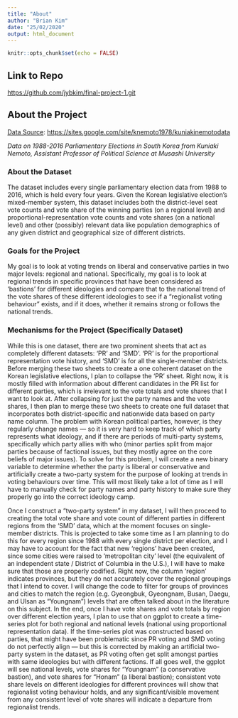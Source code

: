 ```yaml
---
title: "About"
author: "Brian Kim"
date: "25/02/2020"
output: html_document
---
```


```r
knitr::opts_chunk$set(echo = FALSE)
```

## Link to Repo

<https://github.com/jybkim/final-project-1.git>

## About the Project

[Data Source](https://sites.google.com/site/knemoto1978/NA%20Elections%201988-2016.xlsx?attredirects=0): <https://sites.google.com/site/knemoto1978/kuniakinemotodata>

*Data on 1988-2016 Parliamentary Elections in South Korea*
*from Kuniaki Nemoto, Assistant Professor of Political Science at* 
*Musashi University* 


### About the Dataset

The dataset includes every single parliamentary election data from 1988 to 2016, which is held every four years. Given the Korean legislative election's mixed-member system, this dataset includes both the district-level seat vote counts and vote share of the winning parties (on a regional level) and proportional-representation vote counts and vote shares (on a national level) and other (possibly) relevant data like population demographics of any given district and geographical size of different districts.  


### Goals for the Project

My goal is to look at voting trends on liberal and conservative parties in two major levels: regional and national. Specifically, my goal is to look at regional trends in specific provinces that have been considered as 'bastions' for different ideologies and compare that to the national trend of the vote shares of these different ideologies to see if a "regionalist voting behaviour" exists, and if it does, whether it remains strong or follows the national trends. 

### Mechanisms for the Project (Specifically Dataset)

While this is one dataset, there are two prominent sheets that act as completely different datasets: 'PR' and 'SMD'. 'PR' is for the proportional representation vote history, and 'SMD' is for all the single-member districts. Before merging these two sheets to create a one coherent dataset on the Korean legislative elections, I plan to collapse the 'PR' sheet. Right now, it is mostly filled with information about different candidates in the PR list for different parties, which is irrelevant to the vote totals and vote shares that I want to look at. After collapsing for just the party names and the vote shares, I then plan to merge these two sheets to create one full dataset that incorporates both district-specific and nationwide data based on party name column. The problem with Korean political parties, however, is they regularly change names --- so it is very hard to keep track of which party represents what ideology, and if there are periods of multi-party systems, specifically which party allies with who (minor parties split from major parties because of factional issues, but they mostly agree on the core beliefs of major issues). To solve for this problem, I will create a new binary variable to determine whether the party is liberal or conservative and artificially create a two-party system for the purpose of looking at trends in voting behaviours over time. This will most likely take a lot of time as I will have to manually check for party names and party history to make sure they properly go into the correct ideology camp. 


Once I construct a "two-party system" in my dataset, I will then proceed to creating the total vote share and vote count of different parties in different regions from the 'SMD' data, which at the moment focuses on single-member districts. This is projected to take some time as I am planning to do this for every region since 1988 with every single district per election, and I may have to account for the fact that new 'regions' have been created, since some cities were raised to 'metropolitan city' level (the equivalent of an independent state / District of Columbia in the U.S.), I will have to make sure that those are properly codified. Right now, the column 'region' indicates provinces, but they do not accurately cover the regional groupings that I intend to cover. I will change the code to filter for groups of provinces and cities to match the region (e.g. Gyeongbuk, Gyeongnam, Busan, Daegu, and Ulsan as "Youngnam") levels that are often talked about in the literature on this subject. In the end, once I have vote shares and vote totals by region over different election years, I plan to use that on ggplot to create a time-series plot for both regional and national levels (national using proportional representation data). If the time-series plot was constructed based on parties, that might have been problematic since PR voting and SMD voting do not perfectly align --- but this is corrected by making an artificial two-party system in the dataset, as PR voting often get split amongst parties with same ideologies but with different factions. If all goes well, the ggplot will see national levels, vote shares for "Youngnam" (a conservative bastion), and vote shares for "Honam" (a liberal bastion); consistent vote share levels on different ideologies for different provinces will show that regionalist voting behaviour holds, and any significant/visible movement from any consistent level of vote shares will indicate a departure from regionalist trends. 